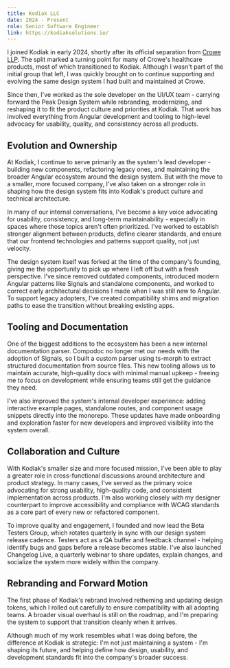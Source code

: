 ```yaml
---
title: Kodiak LLC
date: 2024 - Present
role: Senior Software Engineer
link: https://kodiaksolutions.io/
---
```



<Ascii name="kodiak" color="green" spaced />

I joined Kodiak in early 2024, shortly after its official separation from
[Crowe LLP](/experience/crowe-llp). The split marked a turning point for many of
Crowe's healthcare products, most of which transitioned to Kodiak. Although I
wasn't part of the initial group that left, I was quickly brought on to continue
supporting and evolving the same design system I had built and maintained at
Crowe.

Since then, I've worked as the sole developer on the UI/UX team - carrying
forward the Peak Design System while rebranding, modernizing, and reshaping it
to fit the product culture and priorities at Kodiak. That work has involved
everything from Angular development and tooling to high-level advocacy for
usability, quality, and consistency across all products.

## Evolution and Ownership

At Kodiak, I continue to serve primarily as the system's lead developer -
building new components, refactoring legacy ones, and maintaining the broader
Angular ecosystem around the design system. But with the move to a smaller, more
focused company, I've also taken on a stronger role in shaping how the design
system fits into Kodiak's product culture and technical architecture.

In many of our internal conversations, I've become a key voice advocating for
usability, consistency, and long-term maintainability - especially in spaces
where those topics aren't often prioritized. I've worked to establish stronger
alignment between products, define clearer standards, and ensure that our
frontend technologies and patterns support quality, not just velocity.

The design system itself was forked at the time of the company's founding,
giving me the opportunity to pick up where I left off but with a fresh
perspective. I've since removed outdated components, introduced modern Angular
patterns like Signals and standalone components, and worked to correct early
architectural decisions I made when I was still new to Angular. To support
legacy adopters, I've created compatibility shims and migration paths to ease
the transition without breaking existing apps.

## Tooling and Documentation

One of the biggest additions to the ecosystem has been a new internal
documentation parser. Compodoc no longer met our needs with the adoption of
Signals, so I built a custom parser using ts-morph to extract structured
documentation from source files. This new tooling allows us to maintain
accurate, high-quality docs with minimal manual upkeep - freeing me to focus on
development while ensuring teams still get the guidance they need.

I've also improved the system's internal developer experience: adding
interactive example pages, standalone routes, and component usage snippets
directly into the monorepo. These updates have made onboarding and exploration
faster for new developers and improved visibility into the system overall.

## Collaboration and Culture

With Kodiak's smaller size and more focused mission, I've been able to play a
greater role in cross-functional discussions around architecture and product
strategy. In many cases, I've served as the primary voice advocating for strong
usability, high-quality code, and consistent implementation across products. I'm
also working closely with my designer counterpart to improve accessibility and
compliance with WCAG standards as a core part of every new or refactored
component.

To improve quality and engagement, I founded and now lead the Beta Testers
Group, which rotates quarterly in sync with our design system release cadence.
Testers act as a QA buffer and feedback channel - helping identify bugs and gaps
before a release becomes stable. I've also launched Changelog Live, a quarterly
webinar to share updates, explain changes, and socialize the system more widely
within the company.

## Rebranding and Forward Motion

The first phase of Kodiak's rebrand involved retheming and updating design
tokens, which I rolled out carefully to ensure compatibility with all adopting
teams. A broader visual overhaul is still on the roadmap, and I'm preparing the
system to support that transition cleanly when it arrives.

Although much of my work resembles what I was doing before, the difference at
Kodiak is strategic: I'm not just maintaining a system - I'm shaping its future,
and helping define how design, usability, and development standards fit into the
company's broader success.
